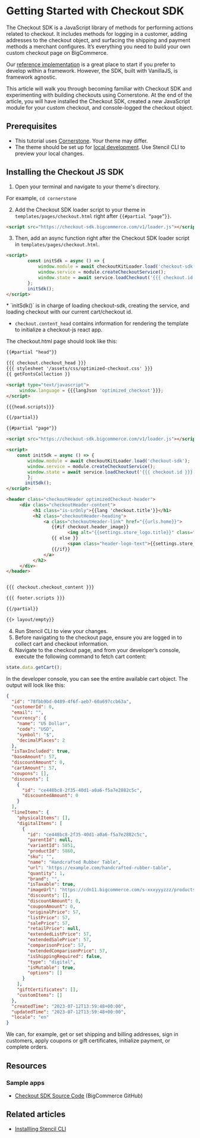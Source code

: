 # Getting Started with Checkout SDK

The Checkout SDK is a JavaScript library of methods for performing actions related to checkout. It includes methods for logging in a customer, adding addresses to the checkout object, and surfacing the shipping and payment methods a merchant configures. It’s everything you need to build your own custom checkout page on BigCommerce.

Our [reference implementation](https://github.com/bigcommerce/checkout-js) is a great place to start if you prefer to develop within a framework. However, the SDK, built with VanillaJS, is framework agnostic. 

This article will walk you through becoming familiar with Checkout SDK and experimenting with building checkouts using Cornerstone. At the end of the article, you will have installed the Checkout SDK, created a new JavaScript module for your custom checkout, and console-logged the checkout object.

## Prerequisites
* This tutorial uses [Cornerstone](https://github.com/bigcommerce/cornerstone). Your theme may differ.
* The theme should be set up for [local development](/docs/storefront/stencil/cli/install). Use Stencil CLI to preview your local changes.

## Installing the Checkout JS SDK

1. Open your terminal and navigate to your theme's directory.

For example, `cd cornerstone`

2. Add the Checkout SDK loader script to your theme in `templates/pages/checkout.html` right after `{{#partial “page”}}`. 

```html copy    
<script src="https://checkout-sdk.bigcommerce.com/v1/loader.js"></script>
```

3. Then, add an async function right after the Checkout SDK loader script in `templates/pages/checkout.html`.

```html showLineNumbers copy   
<script>
        const initSdk = async () => {
            window.module = await checkoutKitLoader.load('checkout-sdk');
            window.service = module.createCheckoutService();
            window.state = await service.loadCheckout('{{{ checkout.id }}}');
        };
        initSdk();
</script>
```
<Callout type="info">
* `initSdk()` is in charge of loading checkout-sdk, creating the service, and loading checkout with our current cart/checkout id.

* `checkout.content_head` contains information for rendering the template to initialize a checkout-js react app.
</Callout>

The checkout.html page should look like this:

```html showLineNumbers copy
{{#partial "head"}}

{{{ checkout.checkout_head }}}
{{{ stylesheet '/assets/css/optimized-checkout.css' }}}
{{ getFontsCollection }}

<script type="text/javascript">
     window.language = {{{langJson 'optimized_checkout'}}};
</script>

{{{head.scripts}}}

{{/partial}}

{{#partial "page"}}

<script src="https://checkout-sdk.bigcommerce.com/v1/loader.js"></script>

<script>
    const initSdk = async () => {
        window.module = await checkoutKitLoader.load('checkout-sdk');
        window.service = module.createCheckoutService();
        window.state = await service.loadCheckout('{{{ checkout.id }}}');
        };
       initSdk();
</script>

<header class="checkoutHeader optimizedCheckout-header">
     <div class="checkoutHeader-content">
          <h1 class="is-srOnly">{{lang 'checkout.title'}}</h1>
          <h2 class="checkoutHeader-heading">
              <a class="checkoutHeader-link" href="{{urls.home}}">
                 {{#if checkout.header_image}}
                       <img alt="{{settings.store_logo.title}}" class="checkoutHeader-logo" id="logoImage" src="{{ checkout.header_image }}"/>
                 {{ else }}
                       <span class="header-logo-text">{{settings.store_logo.title}}</span>
                 {{/if}}
              </a>
          </h2>
     </div>
</header>


{{{ checkout.checkout_content }}}

{{{ footer.scripts }}}

{{/partial}}

{{> layout/empty}}
```
4. Run Stencil CLI to view your changes.
5. Before navigating to the checkout page, ensure you are logged in to collect cart and checkout information. 
6. Navigate to the checkout page, and from your developer’s console, execute the following command to fetch cart content:

```js copy
state.data.getCart();
```

In the developer console, you can see the entire available cart object. The output will look like this:

```json showLineNumbers copy
{
  "id": "78fbb9bd-0489-4f6f-aeb7-60a697ccb63a",
  "customerId": 0,
  "email": "",
  "currency": {
    "name": "US Dollar",
    "code": "USD",
    "symbol": "$",
    "decimalPlaces": 2
  },
  "isTaxIncluded": true,
  "baseAmount": 57,
  "discountAmount": 0,
  "cartAmount": 57,
  "coupons": [],
  "discounts": [
    {
      "id": "ce448bc8-2f35-40d1-a0a6-f5a7e2882c5c",
      "discountedAmount": 0
    }
  ],
  "lineItems": {
    "physicalItems": [],
    "digitalItems": [
      {
        "id": "ce448bc8-2f35-40d1-a0a6-f5a7e2882c5c",
        "parentId": null,
        "variantId": 5851,
        "productId": 5860,
        "sku": "",
        "name": "Handcrafted Rubber Table",
        "url": "https://example.com/handcrafted-rubber-table",
        "quantity": 1,
        "brand": "",
        "isTaxable": true,
        "imageUrl": "https://cdn11.bigcommerce.com/s-xxxyyyzzz/products/5860/images/588/dzn_Handcrafted-Rubber-Table-7__57890.1685111102.220.290.jpg?c=1",
        "discounts": [],
        "discountAmount": 0,
        "couponAmount": 0,
        "originalPrice": 57,
        "listPrice": 57,
        "salePrice": 57,
        "retailPrice": null,
        "extendedListPrice": 57,
        "extendedSalePrice": 57,
        "comparisonPrice": 57,
        "extendedComparisonPrice": 57,
        "isShippingRequired": false,
        "type": "digital",
        "isMutable": true,
        "options": []
      }
    ],
    "giftCertificates": [],
    "customItems": []
  },
  "createdTime": "2023-07-12T13:59:48+00:00",
  "updatedTime": "2023-07-12T13:59:48+00:00",
  "locale": "en"
}
```

<Callout type="info">
We can, for example, get or set shipping and billing addresses, sign in customers, apply coupons or gift certificates, initialize payment, or complete orders.
</Callout>


## Resources

### Sample apps
* [Checkout SDK Source Code](https://github.com/bigcommerce/checkout-sdk-js) (BigCommerce GitHub)

## Related articles
* [Installling Stencil CLI](/docs/storefront/stencil/cli/install)
